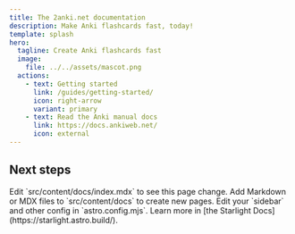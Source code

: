 ```yaml
---
title: The 2anki.net documentation
description: Make Anki flashcards fast, today!
template: splash
hero:
  tagline: Create Anki flashcards fast
  image:
    file: ../../assets/mascot.png
  actions:
    - text: Getting started
      link: /guides/getting-started/
      icon: right-arrow
      variant: primary
    - text: Read the Anki manual docs
      link: https://docs.ankiweb.net/
      icon: external
---
```



## Next steps

<CardGrid stagger>
  <Card title="Update content" icon="pencil">
    Edit `src/content/docs/index.mdx` to see this page change.
  </Card>
  <Card title="Add new content" icon="add-document">
    Add Markdown or MDX files to `src/content/docs` to create new pages.
  </Card>
  <Card title="Configure your site" icon="setting">
    Edit your `sidebar` and other config in `astro.config.mjs`.
  </Card>
  <Card title="Read the docs" icon="open-book">
    Learn more in [the Starlight Docs](https://starlight.astro.build/).
  </Card>
</CardGrid>
